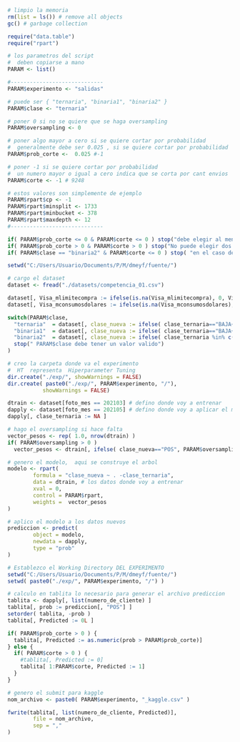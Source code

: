 ```r
# limpio la memoria
rm(list = ls()) # remove all objects
gc() # garbage collection
```

```r
require("data.table")
require("rpart")
```

```r
# los parametros del script
#  deben copiarse a mano
PARAM <- list()

#-----------------------------
PARAM$experimento <- "salidas"

# puede ser { "ternaria", "binaria1", "binaria2" }
PARAM$clase <- "ternaria"

# poner 0 si no se quiere que se haga oversampling
PARAM$oversampling <- 0

# poner algo mayor a cero si se quiere cortar por probabilidad
#  generalmente debe ser 0.025 , si se quiere cortar por probabilidad
PARAM$prob_corte <-  0.025 #-1

# poner -1 si se quiere cortar por probabilidad
#  un numero mayor o igual a cero indica que se corta por cant envios
PARAM$corte <- -1 # 9248

# estos valores son simplemente de ejemplo
PARAM$rpart$cp <- -1
PARAM$rpart$minsplit <- 1733
PARAM$rpart$minbucket <- 378
PARAM$rpart$maxdepth <- 12
#-----------------------------

if( PARAM$prob_corte <= 0 & PARAM$corte <= 0 ) stop("debe elegir al menos una opcion de corte" )
if( PARAM$prob_corte > 0 & PARAM$corte > 0 ) stop("No puede elegir dos opcinoes de corte al mismo tiempo" )
if( PARAM$clase == "binaria2" & PARAM$corte <= 0 ) stop( "en el caso de clase binaria2  debe cortar por envios, PARAM$corte" )
```

```r
setwd("C:/Users/Usuario/Documents/P/M/dmeyf/fuente/")

# cargo el dataset
dataset <- fread("./datasets/competencia_01.csv")

dataset[, Visa_mlimitecompra := ifelse(is.na(Visa_mlimitecompra), 0, Visa_mlimitecompra)]
dataset[, Visa_mconsumosdolares := ifelse(is.na(Visa_mconsumosdolares), 0, Visa_mconsumosdolares)]

switch(PARAM$clase,
  "ternaria"  = dataset[, clase_nueva := ifelse( clase_ternaria=="BAJA+2", "POS", clase_ternaria ) ],
  "binaria1"  = dataset[, clase_nueva := ifelse( clase_ternaria=="BAJA+2", "POS", "NEG" ) ],
  "binaria2"  = dataset[, clase_nueva := ifelse( clase_ternaria %in% c( "BAJA+1","BAJA+2"), "POS", "NEG" ) ],
  stop(" PARAM$clase debe tener un valor valido")
)

# creo la carpeta donde va el experimento
#  HT  representa  Hiperparameter Tuning
dir.create("./exp/", showWarnings = FALSE)
dir.create( paste0("./exp/", PARAM$experimento, "/"),
           showWarnings = FALSE)
```


```r
dtrain <- dataset[foto_mes == 202103] # defino donde voy a entrenar
dapply <- dataset[foto_mes == 202105] # defino donde voy a aplicar el modelo
dapply[, clase_ternaria := NA ]

# hago el oversampling si hace falta
vector_pesos <- rep( 1.0, nrow(dtrain) )
if( PARAM$oversampling > 0 )   
  vector_pesos <- dtrain[, ifelse( clase_nueva=="POS", PARAM$oversampling, 1) ]
```


```r
# genero el modelo,  aqui se construye el arbol
modelo <- rpart(
        formula = "clase_nueva ~ . -clase_ternaria",
        data = dtrain, # los datos donde voy a entrenar
        xval = 0,
        control = PARAM$rpart,
        weights =  vector_pesos
)

# aplico el modelo a los datos nuevos
prediccion <- predict(
        object = modelo,
        newdata = dapply,
        type = "prob"
)
```

```r
# Establezco el Working Directory DEL EXPERIMENTO
setwd("C:/Users/Usuario/Documents/P/M/dmeyf/fuente/")
setwd( paste0("./exp/", PARAM$experimento, "/") )

# calculo en tablita lo necesario para generar el archivo prediccion
tablita <- dapply[, list(numero_de_cliente) ]
tablita[, prob := prediccion[, "POS"] ]
setorder( tablita, -prob )
tablita[, Predicted := 0L ]

if( PARAM$prob_corte > 0 ) {
  tablita[, Predicted := as.numeric(prob > PARAM$prob_corte)]
} else {
  if( PARAM$corte > 0 ) {
    #tablita[, Predicted := 0]
    tablita[ 1:PARAM$corte, Predicted := 1]
  }
}

# genero el submit para kaggle
nom_archivo <- paste0( PARAM$experimento, "_kaggle.csv" )

fwrite(tablita[, list(numero_de_cliente, Predicted)],
        file = nom_archivo,
        sep = ","
)
```

```r

```

